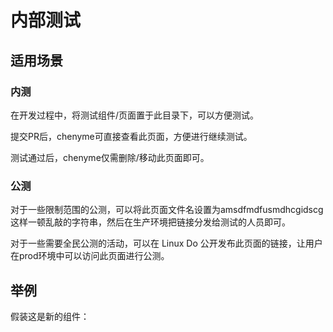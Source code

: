 
内部测试
===

## 适用场景

### 内测

在开发过程中，将测试组件/页面置于此目录下，可以方便测试。

提交PR后，chenyme可直接查看此页面，方便进行继续测试。

测试通过后，chenyme仅需删除/移动此页面即可。

### 公测

对于一些限制范围的公测，可以将此页面文件名设置为amsdfmdfusmdhcgidscg这样一顿乱敲的字符串，然后在生产环境把链接分发给测试的人员即可。

对于一些需要全民公测的活动，可以在 Linux Do 公开发布此页面的链接，让用户在prod环境中可以访问此页面进行公测。

## 举例

假装这是新的组件：
<LinuxdoUserCard name="wayease"/>